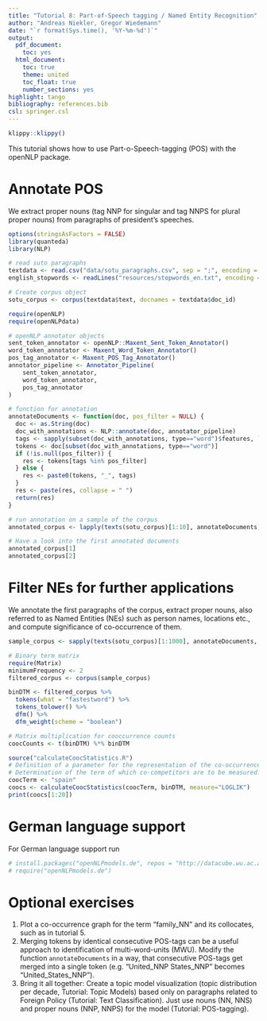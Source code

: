 ```yaml
---
title: "Tutorial 8: Part-of-Speech tagging / Named Entity Recognition"
author: "Andreas Niekler, Gregor Wiedemann"
date: "`r format(Sys.time(), '%Y-%m-%d')`"
output: 
  pdf_document:
    toc: yes
  html_document:
    toc: true
    theme: united
    toc_float: true
    number_sections: yes
highlight: tango
bibliography: references.bib
csl: springer.csl
---
```

```r
klippy::klippy()
```
This tutorial shows how to use Part-o-Speech-tagging (POS) with the openNLP package.

# Annotate POS

We extract proper nouns (tag NNP for singular and tag NNPS for plural proper nouns) from paragraphs of president's speeches.

```r
options(stringsAsFactors = FALSE)
library(quanteda)
library(NLP)

# read suto paragraphs
textdata <- read.csv("data/sotu_paragraphs.csv", sep = ";", encoding = "UTF-8")
english_stopwords <- readLines("resources/stopwords_en.txt", encoding = "UTF-8")

# Create corpus object
sotu_corpus <- corpus(textdata$text, docnames = textdata$doc_id)

require(openNLP)
require(openNLPdata)

# openNLP annotator objects
sent_token_annotator <- openNLP::Maxent_Sent_Token_Annotator()
word_token_annotator <- Maxent_Word_Token_Annotator()
pos_tag_annotator <- Maxent_POS_Tag_Annotator()
annotator_pipeline <- Annotator_Pipeline(
    sent_token_annotator,
    word_token_annotator,
    pos_tag_annotator
)

# function for annotation
annotateDocuments <- function(doc, pos_filter = NULL) {
  doc <- as.String(doc)
  doc_with_annotations <- NLP::annotate(doc, annotator_pipeline)
  tags <- sapply(subset(doc_with_annotations, type=="word")$features, `[[`, "POS")
  tokens <- doc[subset(doc_with_annotations, type=="word")]
  if (!is.null(pos_filter)) {
    res <- tokens[tags %in% pos_filter]
  } else {
    res <- paste0(tokens, "_", tags)
  }
  res <- paste(res, collapse = " ")
  return(res)
}

# run annotation on a sample of the corpus
annotated_corpus <- lapply(texts(sotu_corpus)[1:10], annotateDocuments)

# Have a look into the first annotated documents
annotated_corpus[1]
annotated_corpus[2]
```

# Filter NEs for further applications

We annotate the first paragraphs of the corpus, extract proper nouns, also referred to as Named Entities (NEs) such as person names, locations etc., and compute significance of co-occurrence of them.

```r
sample_corpus <- sapply(texts(sotu_corpus)[1:1000], annotateDocuments, pos_filter = c("NNP", "NNPS", ""))

# Binary term matrix
require(Matrix)
minimumFrequency <- 2
filtered_corpus <- corpus(sample_corpus)

binDTM <- filtered_corpus %>% 
  tokens(what = "fastestword") %>% 
  tokens_tolower() %>%
  dfm() %>% 
  dfm_weight(scheme = "boolean")

# Matrix multiplication for cooccurrence counts
coocCounts <- t(binDTM) %*% binDTM

source("calculateCoocStatistics.R")
# Definition of a parameter for the representation of the co-occurrences of a concept
# Determination of the term of which co-competitors are to be measured.
coocTerm <- "spain"
coocs <- calculateCoocStatistics(coocTerm, binDTM, measure="LOGLIK")
print(coocs[1:20])
```


# German language support

For German language support run

```r
# install.packages("openNLPmodels.de", repos = "http://datacube.wu.ac.at")
# require("openNLPmodels.de")
```

# Optional exercises

1. Plot a co-occurrence graph for the term "family_NN" and its collocates, such as in tutorial 5.
2. Merging tokens by identical consecutive POS-tags can be a useful approach to identification of multi-word-units (MWU). Modify the function `annotateDocuments` in a way, that consecutive POS-tags get merged into a single token (e.g. "United_NNP States_NNP" becomes "United_States_NNP"). 
3. Bring it all together: Create a topic model visualization (topic distribution per decade, Tutorial: Topic Models) based only on paragraphs related to Foreign Policy (Tutorial: Text Classification). Just use nouns (NN, NNS) and proper nouns (NNP, NNPS) for the model (Tutorial: POS-tagging).
